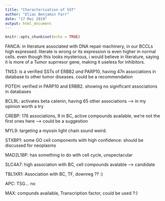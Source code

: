 ```yaml
---
title: "Characterisation of SST"
author: "Elias Benjamin Farr"
date: "17 Mai 2019"
output: html_document
---
```


```r
knitr::opts_chunk$set(echo = TRUE)
```

FANCA: in literature associated with DNA repair machinery, in our BCCLs high expressed. literate is wrong or its expression is even higher in normal cells. even though this looks mysterious, i would believe in literature, saying it is more of a Tumor suprresor gene, making it useless for inhibitors.

TNS3: is a verified SSTs of ERBB2 *and* PARP10, having 47n associations in database to other tumor diseases. could be a recommendation

POTEH: verified in PARP10 and ERBB2. showing no significant associations in databases

BCL9L: activates beta catenin, having 65 other associations --> in my opinion worth a try

CREBP: 176 associations, 9 in BC, active compounds available, we're not the first ones here --> could be a suggestion

MYL9: targeting a myosin light chain sound weird. 

STXBP1: some GO cell components with high confidence: should be discussed for neoplasms

MAD2L1BP: has something to do with cell cycle, unspectacular

SLC4A7: high association with BC, cell compounds avalable --> candidate

TBL1XR1: Association with BC, TF, downreg ?? :)

APC: TSG... no

MAX: compunds available, Transcription factor, could be used ?:)












